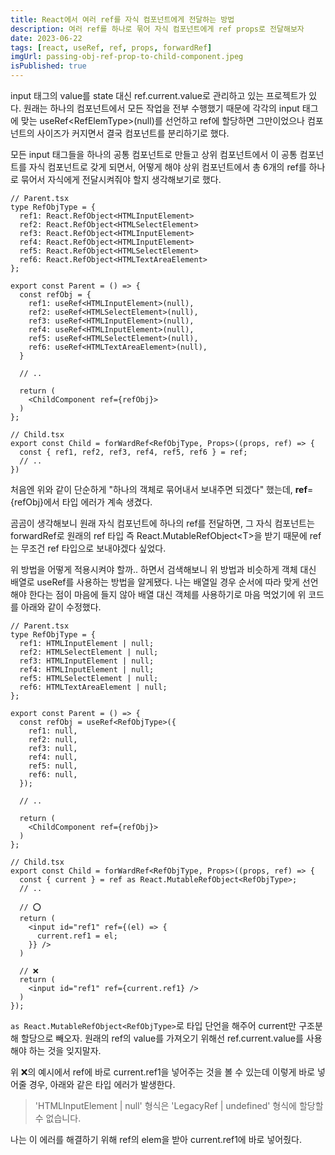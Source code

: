 ```yaml
---
title: React에서 여러 ref를 자식 컴포넌트에게 전달하는 방법
description: 여러 ref를 하나로 묶어 자식 컴포넌트에게 ref props로 전달해보자
date: 2023-06-22
tags: [react, useRef, ref, props, forwardRef]
imgUrl: passing-obj-ref-prop-to-child-component.jpeg
isPublished: true
---
```


input 태그의 value를 state 대신 ref.current.value로 관리하고 있는 프로젝트가 있다. 원래는 하나의 컴포넌트에서 모든 작업을 전부 수행했기 때문에 각각의 input 태그에 맞는 useRef\<RefElemType>(null)를 선언하고 ref에 할당하면 그만이었으나 컴포넌트의 사이즈가 커지면서 결국 컴포넌트를 분리하기로 했다.

모든 input 태그들을 하나의 공통 컴포넌트로 만들고 상위 컴포넌트에서 이 공통 컴포넌트를 자식 컴포넌트로 갖게 되면서, 어떻게 해야 상위 컴포넌트에서 총 6개의 ref를 하나로 묶어서 자식에게 전달시켜줘야 할지 생각해보기로 했다.

```tsx
// Parent.tsx
type RefObjType = {
  ref1: React.RefObject<HTMLInputElement>
  ref2: React.RefObject<HTMLSelectElement>
  ref3: React.RefObject<HTMLInputElement>
  ref4: React.RefObject<HTMLInputElement>
  ref5: React.RefObject<HTMLSelectElement>
  ref6: React.RefObject<HTMLTextAreaElement>
};

export const Parent = () => {
  const refObj = {
    ref1: useRef<HTMLInputElement>(null),
    ref2: useRef<HTMLSelectElement>(null),
    ref3: useRef<HTMLInputElement>(null),
    ref4: useRef<HTMLInputElement>(null),
    ref5: useRef<HTMLSelectElement>(null),
    ref6: useRef<HTMLTextAreaElement>(null),
  }

  // ..

  return (
    <ChildComponent ref={refObj}>
  )
};

// Child.tsx
export const Child = forWardRef<RefObjType, Props>((props, ref) => {
  const { ref1, ref2, ref3, ref4, ref5, ref6 } = ref;
  // ..
})
```

처음엔 위와 같이 단순하게 "하나의 객체로 묶어내서 보내주면 되겠다" 했는데, **ref**={refObj}에서 타입 에러가 계속 생겼다.

곰곰이 생각해보니 원래 자식 컴포넌트에 하나의 ref를 전달하면, 그 자식 컴포넌트는 forwardRef로 원래의 ref 타입 즉 React.MutableRefObject\<T>을 받기 때문에 ref는 무조건 ref 타입으로 보내야겠다 싶었다.

위 방법을 어떻게 적용시켜야 할까.. 하면서 검색해보니 위 방법과 비슷하게 객체 대신 배열로 useRef를 사용하는 방법을 알게됐다. 나는 배열일 경우 순서에 따라 맞게 선언해야 한다는 점이 마음에 들지 않아 배열 대신 객체를 사용하기로 마음 먹었기에 위 코드를 아래와 같이 수정했다.

```tsx
// Parent.tsx
type RefObjType = {
  ref1: HTMLInputElement | null;
  ref2: HTMLSelectElement | null;
  ref3: HTMLInputElement | null;
  ref4: HTMLInputElement | null;
  ref5: HTMLSelectElement | null;
  ref6: HTMLTextAreaElement | null;
};

export const Parent = () => {
  const refObj = useRef<RefObjType>({
    ref1: null,
    ref2: null,
    ref3: null,
    ref4: null,
    ref5: null,
    ref6: null,
  });

  // ..

  return (
    <ChildComponent ref={refObj}>
  )
};

// Child.tsx
export const Child = forWardRef<RefObjType, Props>((props, ref) => {
  const { current } = ref as React.MutableRefObject<RefObjType>;
  // ..

  // ⭕️
  return (
    <input id="ref1" ref={(el) => {
      current.ref1 = el;
    }} />
  )

  // ❌
  return (
    <input id="ref1" ref={current.ref1} />
  )
});
```

`as React.MutableRefObject<RefObjType>`로 타입 단언을 해주어 current만 구조분해 할당으로 빼오자. 원래의 ref의 value를 가져오기 위해선 ref.current.value를 사용해야 하는 것을 잊지말자.

위 ❌의 예시에서 ref에 바로 current.ref1을 넣어주는 것을 볼 수 있는데 이렇게 바로 넣어줄 경우, 아래와 같은 타입 에러가 발생한다.

> 'HTMLInputElement | null' 형식은 'LegacyRef<HTMLInputElement> | undefined' 형식에 할당할 수 없습니다.

나는 이 에러를 해결하기 위해 ref의 elem을 받아 current.ref1에 바로 넣어줬다.
